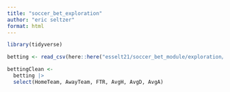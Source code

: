 ```yaml
---
title: "soccer_bet_exploration"
author: "eric seltzer"
format: html
---
```


```r
library(tidyverse)
```

```r
betting <- read_csv(here::here("esselt21/soccer_bet_module/exploration/betting.csv"))
```

```r
bettingClean <-
  betting |>
  select(HomeTeam, AwayTeam, FTR, AvgH, AvgD, AvgA) 
```

